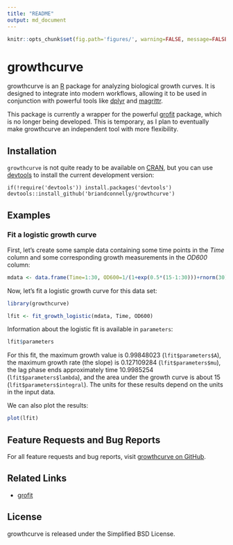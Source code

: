 ```yaml
---
title: "README"
output: md_document
---
```


```r
knitr::opts_chunk$set(fig.path='figures/', warning=FALSE, message=FALSE, error=FALSE)
``` 

# growthcurve

growthcurve is an [R](http://r-project.org) package for analyzing biological growth curves.
It is designed to integrate into modern workflows, allowing it to be used in conjunction with powerful tools like [dplyr](http://cran.r-project.org/web/packages/dplyr/index.html) and [magrittr](http://cran.r-project.org/web/packages/magrittr/index.html).

This package is currently a wrapper for the powerful [grofit](http://cran.r-project.org/web/packages/grofit/index.html) package, which is no longer being developed.
This is temporary, as I plan to eventually make growthcurve an independent tool with more flexibility.


## Installation

`growthcurve` is not quite ready to be available on [CRAN](http://cran.r-project.org), but you can use [devtools](http://cran.r-project.org/web/packages/devtools/index.html) to install the current development version:

    if(!require('devtools')) install.packages('devtools')
    devtools::install_github('briandconnelly/growthcurve')


## Examples

### Fit a logistic growth curve

First, let's create some sample data containing some time points in the *Time* column and some corresponding growth measurements in the *OD600* column:

```r
mdata <- data.frame(Time=1:30, OD600=1/(1+exp(0.5*(15-1:30)))+rnorm(30)/20)
```

Now, let's fit a logistic growth curve for this data set:

```r
library(growthcurve)

lfit <- fit_growth_logistic(mdata, Time, OD600)
```

Information about the logistic fit is available in `parameters`:

```r
lfit$parameters
```

For this fit, the maximum growth value is 0.99848023 (`lfit$parameters$A`), the maximum growth rate (the slope) is 0.127109284 (`lfit$parameters$mu`), the lag phase ends approximately time 10.9985254 (`lfit$parameters$lambda`), and the area under the growth curve is about 15 (`lfit$parameters$integral`). The units for these results depend on the units in the input data.

We can also plot the results:

```r
plot(lfit)
```

## Feature Requests and Bug Reports

For all feature requests and bug reports, visit [growthcurve on GitHub](https://github.com/briandconnelly/growthcurve/issues).  


## Related Links
* [grofit](http://cran.r-project.org/web/packages/grofit/index.html)


## License

growthcurve is released under the Simplified BSD License.
